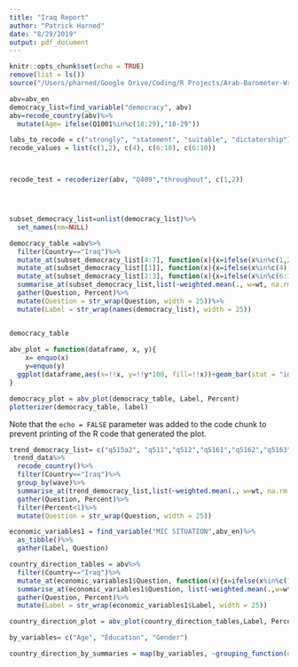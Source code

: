 ```yaml
---
title: "Iraq Report"
author: "Patrick Harned"
date: "8/29/2019"
output: pdf_document
---
```


```r
knitr::opts_chunk$set(echo = TRUE)
remove(list = ls())
source("/Users/pharned/Google Drive/Coding/R Projects/Arab-Barometer-Wraps/Functions.R")

```



```r
abv=abv_en
democracy_list=find_variable("democracy", abv)
abv=recode_country(abv)%>%
  mutate(Age= ifelse(Q1001%in%c(18:29),"18-29"))

labs_to_recode = c("strongly", "statement", "suitable", "dictatorship")
recode_values = list(c(1,2), c(4), c(6:10), c(6:10))



recode_test = recoderizer(abv, "Q409","throughout", c(1,2))




subset_democracy_list=unlist(democracy_list)%>%
  set_names(nm=NULL)

democracy_table =abv%>%
  filter(Country=="Iraq")%>%
  mutate_at(subset_democracy_list[4:7], function(x){x=ifelse(x%in%c(1,2),1,0)})%>%
  mutate_at(subset_democracy_list[[1]], function(x){x=ifelse(x%in%c(4),1,0)})%>%
  mutate_at(subset_democracy_list[2:3], function(x){x=ifelse(x%in%c(6:10),1,0)})%>%
  summarise_at(subset_democracy_list,list(~weighted.mean(., w=wt, na.rm = TRUE)))%>%
  gather(Question, Percent)%>%
  mutate(Question = str_wrap(Question, width = 25))%>%
  mutate(Label = str_wrap(names(democracy_list), width = 25))


democracy_table
  
abv_plot = function(dataframe, x, y){
    x= enquo(x)
    y=enquo(y)
  ggplot(dataframe,aes(x=!!x, y=!!y*100, fill=!!x))+geom_bar(stat = "identity")+coord_flip()+theme_bw()+theme(plot.title = element_text(hjust = .5),axis.ticks = element_blank(), panel.grid = element_blank(), legend.title = element_blank(), legend.position = "bottom", legend.direction = "horizontal", axis.text.y =element_blank() )+ylab("Percent")+scale_fill_ab("mix")+ggtitle("Iraqi Outlook on Democracy")+geom_text(aes(label= round(!!y*100)), nudge_y = 1.3)
}

democracy_plot = abv_plot(democracy_table, Label, Percent)
plotterizer(democracy_table, label)

```

Note that the `echo = FALSE` parameter was added to the code chunk to prevent printing of the R code that generated the plot.

```r
trend_democracy_list= c("q515a2", "q511","q512","q5161","q5162","q5163")
 trend_data%>%
  recode_country()%>%
  filter(Country=="Iraq")%>%
  group_by(wave)%>%
  summarise_at(trend_democracy_list,list(~weighted.mean(., w=wt, na.rm = TRUE)))%>%
  gather(Question, Percent)%>%
  filter(Percent<1)%>%
  mutate(Question = str_wrap(Question, width = 25))

```

```r

economic_variables1 = find_variable("MIC SITUATION",abv_en)%>%
  as_tibble()%>%
  gather(Label, Question)

country_direction_tables = abv%>%
  filter(Country=="Iraq")%>%
  mutate_at(economic_variables1$Question, function(x){x=ifelse(x%in%c(1,2),1,0)})%>%
  summarise_at(economic_variables1$Question, list(~weighted.mean(.,w=wt,na.rm=TRUE)))%>%
  gather(Question, Percent)%>%
  mutate(Label = str_wrap(economic_variables1$Label, width = 25))

country_direction_plot = abv_plot(country_direction_tables,Label, Percent)+ggtitle("Iraqi outlook on the economy", subtitle = "% saying the economy is very good or good")+theme(plot.title = element_text(size = 16), plot.subtitle = element_text(hjust = .5))

by_variables= c("Age", "Education", "Gender")

country_direction_by_summaries = map(by_variables, ~grouping_function(dataframe = abv, x=.x, varlist = economic_variables1$Question)) 

```


